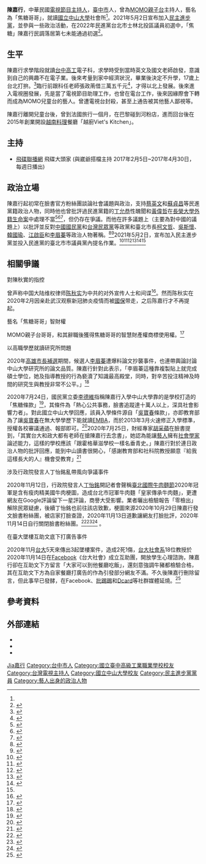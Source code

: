 {{藝人
| 姓名 = 陳嘉行
| 類型 = 藝人
| 圖片 = 
| 綽號 = 焦糖哥哥
| 其他藝名 = 
| 國籍 ={{ROC}}
| 出生日期 = {{Birth_date_and_age|1981|8|28}}
| 出生地點 = {{中華民國}}[[台灣省|台灣省]][[台中市_(省辖市)|台中市 (省辖市)]]
| 逝世日期 =
| 逝世地點 = 
| 居住地 = 
| 職業 = [[節目主持人|節目主持人]]<br>
| 語言 = [[國語|國語]]
| 教育程度 =[[臺中市立臺中工業高級中等學校|國立臺中高工]]電子科<br>[[國立中山大學|國立中山大學]]社會所（就讀中）
| 宗教信仰 = 
| 音樂類型 = [[兒歌|兒歌]]
| 演奏樂器 = [[歌唱|歌唱]]
| 出身地 = {{ROC}}
| 出道日期 = 2007年
| 出道作 = 
| 代表作 = 
| 活躍年代 = 2007年至2008年
| 經紀公司 = 
| 相關團體 = [[MOMO家族|MOMO家族]]
|module={{Infobox Officeholder
|嵌入 = yes
| order = 
| sex          = 男
| party        = {{DPP}}（2021年－）
}}
}}

'''陳嘉行'''{{BD|1981年|8月28日||}}，中華民國[[主持人|電視節目主持人]]，[[臺中市|臺中市]]人，曾為[[MOMO親子台|MOMO親子台]]主持人，藝名為「焦糖哥哥」，就讀[[國立中山大學|國立中山大學]]社會所<ref name="中山大學"/>。2021年5月2日宣布加入[[民主進步黨|民主進步黨]]，並參與一些政治活動，在2022年民進黨台北市士林北投區議員初選中，「焦糖」陳嘉行民調落居第七未能通過初選<ref>{{Cite web |title=不當焦糖哥哥了！陳嘉行另謀副業近況曝光 |url=https://tw.news.yahoo.com/%E7%84%A6%E7%B3%96%E5%87%BA%E5%B1%80-%E5%88%9D%E9%81%B8%E8%90%BD%E5%B1%85%E7%AC%AC7-%E9%99%B3%E5%98%89%E8%A1%8C-%E6%88%90%E7%B8%BE%E6%BC%82%E4%BA%AE-102910208.html |accessdate=2022-04-28 |author=葉豐瑋 陳建銘 |date=2017-04-14 |publisher=Yahoo奇摩新聞 |language=zh-tw}}</ref>。

== 生平 ==
陳嘉行求學階段就讀[[台中高工|台中高工]]電子科，求學時受到當時英文及國文老師啟發，意識到自己的興趣不在電子業。後來考量到家中經濟狀況，畢業後決定不升學，17歲上台北打拚。<ref>{{Cite web |title=不當焦糖哥哥了！陳嘉行另謀副業近況曝光 |url=https://tw.news.yahoo.com/%E5%BE%9E%E7%84%A6%E7%B3%96%E5%93%A5%E5%93%A5%E5%88%B0%E9%99%B3%E5%98%89%E8%A1%8C%EF%BC%9A%E4%B8%8D%E7%94%A8%E5%A4%9A%E7%B4%85%EF%BC%8C%E8%83%BD%E5%81%9A%E8%87%AA%E5%B7%B1%E5%92%8C%E5%B9%AB%E5%8A%A9-104639498.html |accessdate=2020-08-06 |author=黃憬真 |date=2017-04-14 |publisher=Yahoo奇摩新聞 |language=zh-tw}}</ref>臨行前跟科任老師張政萳借三萬五千元<ref>{{Cite web |title=焦糖哥哥借3.5萬救急 盼還老師15年恩情 |url=https://tw.appledaily.com/entertainment/20140517/Y6DCLBMZQOMLC2OZ6QYM2SEFSE/ |accessdate=2020-08-06 |author=張瑞振 |date=2014-05-17 |publisher=蘋果新聞網 |language=zh-tw |archive-date=2020-08-04 |archive-url=https://web.archive.org/web/20200804122749/https://tw.appledaily.com/entertainment/20140517/Y6DCLBMZQOMLC2OZ6QYM2SEFSE/ |dead-url=no }}</ref>，才得以北上發展。後來進入電視圈發展，先是當了電視節目助理工作，也曾在電台工作，後來因緣際會下轉而成為MOMO兒童台的藝人。曾遭電視台封殺，甚至上通告被其他藝人鄙視等。

陳嘉行離開兒童台後，曾到法國旅行一個月，在巴黎碰到河粉店，進而回台後在2015年創業開設[[越南料理|越南料理]]餐廳「越廚Viet's Kitchen」。

== 主持 ==
*[[飛碟聯播網|飛碟聯播網]] 飛碟大頭家 (與崴爺搭檔主持 2017年2月5日~2017年4月30日，每週日播出)

== 政治立場 ==
陳嘉行起初常在臉書官方粉絲團談論社會議題與政治，支持[[蔡英文|蔡英文]]和[[蘇貞昌|蘇貞昌]]等民進黨籍政治人物，同時他也曾批評過民進黨籍的[[丁允恭|丁允恭]]性醜聞和[[黃偉哲|黃偉哲]]在[[長榮大學外籍生命案|長榮大學外籍生命案]]中處理不當<ref>{{Cite web|title=重申非民進黨支持者 焦糖哥哥發聲挺小英、蘇貞昌|url=https://ent.ltn.com.tw/news/breakingnews/3274177|accessdate=2020-11-14|author=|date=2020-08-28|last=自由時報電子報|format=|work=自由時報電子報|publisher=|language=zh-tw}}</ref><ref>{{Cite web|title=「1450完全不想幫黃偉哲」 焦糖哥哥：下次台南人就喜迎謝龍介當市長|url=https://www.storm.mg/article/3171174|accessdate=2020-11-14|author=|date=2020-11-03|last=Storm.mg|format=|work=風傳媒|publisher=|language=zh-TW}}</ref><ref>{{Cite web|title=「管好自己老二很難嗎？」焦糖哥哥痛批丁允恭：亂幹害到民進黨|url=https://www.storm.mg/article/3019119|accessdate=2020-11-14|author=|date=2020-09-09|last=Storm.mg|format=|work=風傳媒|publisher=|language=zh-TW}}</ref>，但仍存在爭議。而他在許多議題上（主要為對中國的議題上）以批評並反對[[中國國民黨|中國國民黨]]和[[台灣民眾黨_(2019年)|台灣民眾黨]]等政黨和臺北市長[[柯文哲|柯文哲]]、[[吳斯懷|吳斯懷]]、[[韓國瑜|韓國瑜]]、[[江啟臣|江啟臣]]和[[李眉蓁|李眉蓁]]等政治人物著稱。<ref>{{Cite web|title=拒絕舔共！焦糖哥哥槓柯文哲「台民黨」：消費蔣渭水|url=https://www.ltn.com.tw/ent/news/breakingnews/2871491|accessdate=2020-11-14|author=|date=2019-08-01|last=|format=|work=自由時報電子報|publisher=|language=}}</ref><ref name=":0">{{Cite web|title=「票投韓國瑜，報紙變中時」 焦糖陳嘉行批：港媒自甘沈淪|url=https://www.storm.mg/article/1372773|accessdate=2020-11-14|author=|date=2019-06-10|last=Storm.mg|format=|work=風傳媒|publisher=|language=zh-TW}}</ref>2021年5月2日，宣布加入民主進步黨並投入民進黨的臺北市市議員黨內提名作業。<ref>{{cite news |title=焦糖哥哥證實加入民進黨 網友一看笑翻：直接不演了 |url=https://www.chinatimes.com/realtimenews/20210502003090-260407?chdtv |work=中時新聞網 |date=2021-05-02}}</ref><ref>{{Cite web|title=焦糖哥哥力挺蔡英文 1581字揭發她「最大的不完美」|url=https://ent.ltn.com.tw/news/breakingnews/2734830|accessdate=2020-11-14|author=|date=2019-03-21|last=自由時報電子報|format=|work=自由時報電子報|publisher=|language=}}</ref><ref>{{Cite web|title=拜登當選會賣台？焦糖哥哥籲別焦慮 網狂噓：自我感覺良好|url=https://udn.com/news/story/10575/4991760|accessdate=2020-11-14|author=|date=2020-11-05|last=|format=|work=聯合新聞網|publisher=|language=zh-TW}}</ref><ref>{{Cite web|title=焦糖哥哥發起「吃辣挺台灣」 苗博雅響應挺英|url=https://news.ltn.com.tw/news/politics/breakingnews/2739089|accessdate=2020-11-14|author=|date=2019-03-26|last=|format=|work=自由時報|publisher=|language=zh-TW}}</ref><ref>{{Cite web|title=焦糖談去中國化 點名國民黨網友「希望你滿意」|url=https://www.ltn.com.tw/ent/news/breakingnews/2245211|accessdate=2020-11-14|author=|date=2017-11-06|last=|format=|work=自由時報電子報|publisher=|language=}}</ref><ref name=":0" />

== 相關爭議 ==
;對陳秋實的指控 
曾声称中国大陆维权律师[[陈秋实_(律师)|陈秋实]]为中共的对外宣传人士和间谍<ref>{{cite news |title=武統台灣？陳秋實遭疑間諜 周盈成回應了 |url=https://news.ebc.net.tw/news/society/195879 |publisher=東森新聞 |date=2020-02-01|accessdate=2020-10-13 |archive-date=2020-10-13 |archive-url=https://web.archive.org/web/20200729025631/https://news.ebc.net.tw/news/society/195879 |dead-url=no }}</ref>。然而陈秋实在2020年2月因亲赴武汉观察新冠肺炎疫情而被[[國內安全保衛|國保]]带走，之后陈嘉行才不再提起。

;藝名「焦糖哥哥」智財權
MOMO親子台哥哥，和其辭職後獲得焦糖哥哥的智慧財產權商標使用權。<ref>{{Cite web |title=國家認證過 陳嘉行嗨喊我是焦糖哥哥 |url=https://tw.news.yahoo.com/國家認證過-陳嘉行嗨喊我是焦糖哥哥-045506217.html |accessdate=2020-08-06 |author=方佳琳 |date=2020-05-19 |publisher=三立新聞 |language=zh-tw |archive-date=2020-07-01 |archive-url=https://web.archive.org/web/20200701050609/https://tw.news.yahoo.com/%E5%9C%8B%E5%AE%B6%E8%AA%8D%E8%AD%89%E9%81%8E-%E9%99%B3%E5%98%89%E8%A1%8C%E5%97%A8%E5%96%8A%E6%88%91%E6%98%AF%E7%84%A6%E7%B3%96%E5%93%A5%E5%93%A5-045506217.html |dead-url=no }}</ref>

;以高職學歷就讀研究所問題

{{main|國立中山大學社會所焦糖條款事件}}

2020年[[2020年高雄市市長補選|高雄市長補選]]期間，候選人[[李眉蓁|李眉蓁]]遭爆料論文抄襲事件，也連帶輿論討論中山大學研究所的論文品質。陳嘉行針對此表示，「李眉蓁這種靠複製貼上就完成碩士學位，她及指導教授的行為褻瀆了知識最高殿堂，同時，對辛苦投注精神及時間的研究生與教授非常不公平。」<ref name=":1">{{Cite web |title=狠嗆李眉蓁抄襲行為！焦糖哥哥陳嘉行：踐踏了中山大學名聲 |url=https://newtalk.tw/news/view/2020-07-22/439712 |accessdate=2020-08-06 |author=楊瑾錚 |date=2020-07-22 |publisher=Newtalk新聞 |language=zh-tw |archive-date=2020-07-23 |archive-url=https://web.archive.org/web/20200723170059/https://newtalk.tw/news/view/2020-07-22/439712 |dead-url=no }}</ref>

2020年7月24日，國民黨立委[[李德維|李德維]]指稱陳嘉行入學中山大學靠的是學校打造的「焦糖條款」<ref>{{Cite web |title=蓝营点名靠“焦糖条款”读研究所　陈嘉行千字文反击：我犯了什么法？ |url=https://www.storm.mg/article/2885114 |accessdate=2020-08-06 |author=朱冠谕 |date=2020-07-25 |publisher=風傳媒7/25 |language=zh-tw |archive-date=2020-08-07 |archive-url=https://web.archive.org/web/20200807082033/https://www.storm.mg/article/2885114 |dead-url=no }}</ref>，其條件為「熱心公共事務，臉書追蹤達十萬人以上，深具社會影響力者」。對此國立中山大學回應，該員入學條件源自「[[吳寶春|吳寶春]]條款」，亦即教育部為了讓[[吳寶春|吳寶春]]在無大學學歷下能就讀[[EMBA|EMBA]]，而於2013年3月火速修正入學標準，授權各校審議通過、報部即可。<ref name="中山大學">{{Cite web |title=李德維酸「焦糖條款」 中山大學校方回應了 |url=https://news.ltn.com.tw/news/life/breakingnews/3238729 |accessdate=2020-08-06 |author=黃旭磊 |date=2020-07-24 |publisher=自由時報電子報 |language=zh-tw |archive-date=2020-07-27 |archive-url=https://web.archive.org/web/20200727054144/https://news.ltn.com.tw/news/life/breakingnews/3238729 |dead-url=no }}</ref>2020年7月25日，財經專家[[胡采蘋|胡采蘋]]在臉書提到，「其實台大和政大都有老師在搶陳嘉行去念書」，她認為能讓[[藝人|藝人]]擁有[[社會學家|社會學家]]論述能力，這樣的學校應該「跟霍格華滋學校一樣名垂青史。」陳嘉行對於連日政治人物的批評回應，能到中山讀書很開心，「感謝教育部和社科院教授願意『給我這樣長大的人』機會受教育」<ref>{{Cite web |title=焦糖哥哥读中山硕班有内幕？她揭陈嘉行“这特质”是关键：台大政大都想抢 |url=https://www.storm.mg/article/2886254 |accessdate=2020-08-06 |author=罗立邦 |date=2020-07-26 |publisher=風傳媒 |language=zh-tw |archive-date=2020-08-03 |archive-url=https://web.archive.org/web/20200803051343/https://www.storm.mg/article/2886254 |dead-url=no }}</ref>

;涉及行政院發言人丁怡銘亂帶風向爭議事件
2020年11月12日，行政院發言人[[丁怡銘|丁怡銘]]開記者會聲稱[[臺北國際牛肉麵節|臺北國際牛肉麵節]]2020年冠軍是含有瘦肉精美國牛肉梗圖，造成台北市冠軍牛肉麵「皇家傳承牛肉麵」，更遭網友在Google評論留下一星評論，商譽大受影響。業者曬出檢驗報告「零檢出」解除民眾疑慮，後續丁怡銘也前往該店致歉，梗圖來源2020年10月29日陳嘉行發文臉書粉絲團，被店家打臉查證，2020年11月13日道歉讓網友打臉批評，2020年11月14日自行關閉臉書粉絲團。<ref>{{cite news|author= |title=曾PO行政院誤指「牛肉麵用萊牛」圖　焦糖哥哥致歉：沒有針對業者|url=https://stars.udn.com/star/amp/story/10088/5012501|language=zh-hant|accessdate=2020-11-13|newspaper=《[[聯合報|聯合報]]》 |date=2020-11-14}}</ref><ref>{{cite news|author=李俊毅 |title=害慘牛肉麵還不夠？綠網紅「焦糖」見台大意外急喊：來吃豬肉|url=https://www.chinatimes.com/realtimenews/20201113005705-260407?chdtv|language=zh-hant|accessdate=2020-11-13|newspaper=《[[中國時報|中國時報]]》 |date=2020-11-14}}</ref><ref>{{cite news|author=陳弘美 |title=「哏圖」遭政院瞎扯牛肉麵店家用萊牛 焦糖哥哥回應了 網：神切割|url=https://www.chinatimes.com/amp/realtimenews/20201113002765-260407|language=zh-hant|accessdate=2020-11-13|newspaper=《[[中國時報|中國時報]]》 |date=2020-11-14}}</ref>
。

;在臺大墜樓互助文底下打廣告事件
2020年11月[[國立臺灣大學|台大]]5天來傳出3起墜樓案件，造成2死1傷，[[國立臺灣大學社會科學院|台大社會系]]18位教授於2020年11月14日在[[Facebook|Facebook]]《台大社會》成立互助團，開放學生心理諮詢，陳嘉行卻在互助文下方留言「大家可以到他餐廳吃飯」，還刻意強調牛豬都檢驗合格，其在互助文下方為自家餐廳打廣告的作為引發部分網友不滿。不久後陳嘉行刪除留言，但此事早已發酵，在Facebook、[[批踢踢|批踢踢]]和[[Dcard|Dcard]]等社群媒體延燒。<ref>{{Cite web|title=在台大墜樓互助文幫自家餐廳打廣告 焦糖遭公幹急刪留言關臉書|url=https://www.chinatimes.com/realtimenews/20201114003262-260405|accessdate=2020-11-15|author=林毅|date=2020-11-04|last=|format=|work=生活 - 中時新聞網|publisher=|language=zh}}</ref>

== 參考資料 ==
{{Reflist}}

== 外部連結 ==
*{{Facebook page|carson828|焦糖哥哥-陳嘉行}}
*{{Instagram|carson828|陳嘉行}}
* {{twitter|CaramelBrother|焦糖}}

[[Category:陳姓|Jia嘉行]]
[[Category:台中市人|Category:台中市人]]
[[Category:國立臺中高級工業職業學校校友|Category:國立臺中高級工業職業學校校友]]
[[Category:台灣電視主持人|Category:台灣電視主持人]]
[[Category:國立中山大學校友|Category:國立中山大學校友]]
[[Category:民主進步黨黨員|Category:民主進步黨黨員]]
[[Category:藝人出身的政治人物|Category:藝人出身的政治人物]]